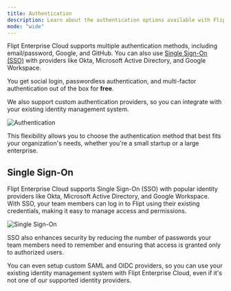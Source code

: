 ```yaml
---
title: Authentication
description: Learn about the authentication options available with Flipt Enterprise Cloud
mode: "wide"
---
```


Flipt Enterprise Cloud supports multiple authentication methods, including email/password, Google, and GitHub. You can also use [Single Sign-On (SSO)](#single-sign-on) with providers like Okta, Microsoft Active Directory, and Google Workspace.

You get social login, passwordless authentication, and multi-factor authentication out of the box for **free**.

We also support custom authentication providers, so you can integrate with your existing identity management system.

![Authentication](/images/cloud/features/login.png)

This flexibility allows you to choose the authentication method that best fits your organization's needs, whether you're a small startup or a large enterprise.

## Single Sign-On

Flipt Enterprise Cloud supports Single Sign-On (SSO) with popular identity providers like Okta, Microsoft Active Directory, and Google Workspace. With SSO, your team members can log in to Flipt using their existing credentials, making it easy to manage access and permissions.

![Single Sign-On](/images/cloud/features/sso.png)

SSO also enhances security by reducing the number of passwords your team members need to remember and ensuring that access is granted only to authorized users.

You can even setup custom SAML and OIDC providers, so you can use your existing identity management system with Flipt Enterprise Cloud, even if it's not one of our supported identity providers.
